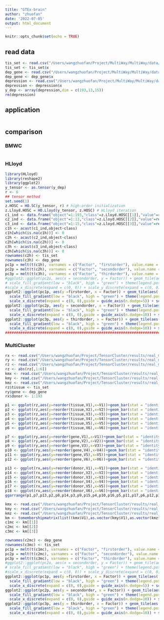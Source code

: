 ```yaml
---
title: "GTEx-brain"
author: "zhuofan"
date: '2022-07-05'
output: html_document
---
```


```r
knitr::opts_chunk$set(echo = TRUE)
```

## read data
```r
tis_set <- read.csv("/Users/wangzhuofan/Project/MultiWay/MultiWay/data/tis_set.csv")
tis_set <- tis_set$x
dep_gene <- read.csv("/Users/wangzhuofan/Project/MultiWay/MultiWay/data/depression_name.csv")
dep_gene <- dep_gene$x
depression <- read.csv("/Users/wangzhuofan/Project/MultiWay/MultiWay/data/tensor_depression.csv")
depression <- depression$x
y_dep <- array(depression,dim = c(193,13,15))
rm(depression)
```

## application
```r

```

## comparison
### BMWC
```r


```

### HLloyd
```r
library(HLloyd)
library(reshape2)
library(ggplot2)
y_tensor <- as.tensor(y_dep)
r <- 6
## tensor method
set.seed(1)
z.HOSC = HO.SC(y_tensor, r) # high-order initialization
z.Lloyd.HOSC = HO.Lloyd(y_tensor, z.HOSC) # HLloyd iteration
c1_ind <- data.frame("object"=1:193,"class"=z.Lloyd.HOSC[[1]],"value"=rep(1,193))
c2_ind <- data.frame("object"=1:13,"class"=z.Lloyd.HOSC[[2]],"value"=rep(1,13))
c3_ind <- data.frame("object"=1:15,"class"=z.Lloyd.HOSC[[3]],"value"=rep(1,15))
c1h <- acast(c1_ind,object~class)
c1h[which(is.na(c1h))] <- 0
c2h <- acast(c2_ind,object~class)
c2h[which(is.na(c2h))] <- 0
c3h <- acast(c3_ind,object~class)
c3h[which(is.na(c3h))] <- 0 
rownames(c2h) <- tis_set
rownames(c3h) <- dep_gene
pc1p = melt(t(c1h), varnames = c("Factor", "firstorder"), value.name = "Indicator")
pc2p = melt(t(c2h), varnames = c("Factor", "secondorder"), value.name = "Indicator")
pc3p = melt(t(c3h), varnames = c("Factor", "thirdorder"), value.name = "Indicator")
#ggplot2::ggplot(pc2o, aes(x = secondorder, y = Factor)) + geom_tile(aes(fill = Indicator), color = "black") +
# scale_fill_gradient(low = "black", high = "green") + theme(legend.position = "none") +
#scale_x_discrete(expand = c(0, 0)) + scale_y_discrete(expand = c(0, 0)) + labs(x = "", y = "")
ggplot2::ggplot(pc1p, aes(y =firstorder, x = Factor)) + geom_tile(aes(fill = Indicator), color = "black") +
  scale_fill_gradient(low = "black", high = "green") + theme(legend.position = "none") +
  scale_x_discrete(expand = c(0, 0),guide = guide_axis(n.dodge=5)) + scale_y_discrete(expand = c(0, 0)) + labs(x = "", y = "")
ggplot2::ggplot(pc2p, aes(y = secondorder, x = Factor)) + geom_tile(aes(fill = Indicator), color = "black") +
  scale_fill_gradient(low = "black", high = "green") + theme(legend.position = "none",axis.text.x = element_text(size = 5, angle = 45)) +
  scale_x_discrete(expand = c(0, 0),guide = guide_axis(n.dodge=10)) + scale_y_discrete(expand = c(0, 0)) + labs(x = "", y = "")
ggplot2::ggplot(pc3p, aes(y = thirdorder, x = Factor)) + geom_tile(aes(fill = Indicator), color = "black") +
  scale_fill_gradient(low = "black", high = "green") + theme(legend.position = "none",axis.text.x = element_text(size = 5, angle = 45)) +
  scale_x_discrete(expand = c(0, 0),guide = guide_axis(n.dodge=10)) + scale_y_discrete(expand = c(0, 0)) + labs(x = "", y = "")
################################################################################
```
### MultiCluster
```r
rx <- read.csv("/Users/wangzhuofan/Project/TensorCluster/results/real_mc/rx.csv",header = FALSE)
ry <- read.csv("/Users/wangzhuofan/Project/TensorCluster/results/real_mc/ry.csv",header = FALSE)
rz <- read.csv("/Users/wangzhuofan/Project/TensorCluster/results/real_mc/rz.csv",header = FALSE)
rz <- abs(rz[,1:6])
kmx <- read.csv("/Users/wangzhuofan/Project/TensorCluster/results/real_mc/kmx.csv",header = FALSE)
kmy <- read.csv("/Users/wangzhuofan/Project/TensorCluster/results/real_mc/kmy.csv",header = FALSE)
kmz <- read.csv("/Users/wangzhuofan/Project/TensorCluster/results/real_mc/kmz.csv",header = FALSE)
rz$tissue <- tis_set
ry$gene <- dep_gene
rx$donor <- 1:193
```
```r

p1 <- ggplot(rz,aes(y=reorder(tissue,V1),x=V1))+geom_bar(stat = "identity")+xlab(NULL)+ylab(NULL)+theme_classic()
p2 <- ggplot(rz,aes(y=reorder(tissue,V2),x=V2))+geom_bar(stat = "identity")+xlab(NULL)+ylab(NULL)+theme_classic()
p3 <- ggplot(rz,aes(y=reorder(tissue,V3),x=V3))+geom_bar(stat = "identity")+xlab(NULL)+ylab(NULL)+theme_classic()
p4 <- ggplot(rz,aes(y=reorder(tissue,V4),x=V4))+geom_bar(stat = "identity")+xlab(NULL)+ylab(NULL)+theme_classic()
p5 <- ggplot(rz,aes(y=reorder(tissue,V5),x=V5))+geom_bar(stat = "identity")+xlab(NULL)+ylab(NULL)+theme_classic()
p6 <- ggplot(rz,aes(y=reorder(tissue,V6),x=V6))+geom_bar(stat = "identity")+xlab(NULL)+ylab(NULL)+theme_classic()

p7 <- ggplot(ry,aes(y=reorder(gene,V1),x=V1))+geom_bar(stat = "identity")+xlab(NULL)+ylab(NULL)+theme_classic()+theme(axis.ticks = element_blank(), axis.text.y = element_blank())
p8 <- ggplot(ry,aes(y=reorder(gene,V2),x=V2))+geom_bar(stat = "identity")+xlab(NULL)+ylab(NULL)+theme_classic()+theme(axis.ticks = element_blank(), axis.text.y = element_blank())
p9 <- ggplot(ry,aes(y=reorder(gene,V3),x=V3))+geom_bar(stat = "identity")+xlab(NULL)+ylab(NULL)+theme_classic()+theme(axis.ticks = element_blank(), axis.text.y = element_blank())
p10 <- ggplot(ry,aes(y=reorder(gene,V4),x=V4))+geom_bar(stat = "identity")+xlab(NULL)+ylab(NULL)+theme_classic()+theme(axis.ticks = element_blank(), axis.text.y = element_blank())
p11 <- ggplot(ry,aes(y=reorder(gene,V5),x=V5))+geom_bar(stat = "identity")+xlab(NULL)+ylab(NULL)+theme_classic()+theme(axis.ticks = element_blank(), axis.text.y = element_blank())
p12 <- ggplot(ry,aes(y=reorder(gene,V6),x=V6))+geom_bar(stat = "identity")+xlab(NULL)+ylab(NULL)+theme_classic()+theme(axis.ticks = element_blank(), axis.text.y = element_blank())

p13 <- ggplot(rx,aes(y=reorder(donor,V1),x=V1))+geom_bar(stat = "identity")+xlab(NULL)+ylab(NULL)+theme_classic()+theme(axis.ticks = element_blank(), axis.text.y = element_blank())
p14 <- ggplot(rx,aes(y=reorder(donor,V2),x=V2))+geom_bar(stat = "identity")+xlab(NULL)+ylab(NULL)+theme_classic()+theme(axis.ticks = element_blank(), axis.text.y = element_blank())
p15 <- ggplot(rx,aes(y=reorder(donor,V3),x=V3))+geom_bar(stat = "identity")+xlab(NULL)+ylab(NULL)+theme_classic()+theme(axis.ticks = element_blank(), axis.text.y = element_blank())
p16 <- ggplot(rx,aes(y=reorder(donor,V4),x=V4))+geom_bar(stat = "identity")+xlab(NULL)+ylab(NULL)+theme_classic()+theme(axis.ticks = element_blank(), axis.text.y = element_blank())
p17 <- ggplot(rx,aes(y=reorder(donor,V5),x=V5))+geom_bar(stat = "identity")+xlab(NULL)+ylab(NULL)+theme_classic()+theme(axis.ticks = element_blank(), axis.text.y = element_blank())
p18 <- ggplot(rx,aes(y=reorder(donor,V6),x=V6))+geom_bar(stat = "identity")+xlab(NULL)+ylab(NULL)+theme_classic()+theme(axis.ticks = element_blank(), axis.text.y = element_blank())
ggarrange(p1,p7,p13,p2,p8,p14,p3,p9,p15,p4,p10,p16,p5,p11,p17,p6,p12,p18,ncol =3,nrow = 6)
```

```r
kmx <- read.csv("/Users/wangzhuofan/Project/TensorCluster/results/real_mc/kmx.csv",header = FALSE)
kmy <- read.csv("/Users/wangzhuofan/Project/TensorCluster/results/real_mc/kmy.csv",header = FALSE)
kmz <- read.csv("/Users/wangzhuofan/Project/TensorCluster/results/real_mc/kmz.csv",header = FALSE)
km <- tomembershipmatrix(list((kmx$V1),as.vector(kmy$V1),as.vector(kmz$V1)))
c1mc <- km[[1]]
c2mc <- km[[2]]
c3mc <- km[[3]]
```

```r
rownames(c2mc) <- dep_gene
rownames(c3mc) <- tis_set
pc1p = melt(t(c1mc), varnames = c("Factor", "firstorder"), value.name = "Indicator")
pc2p = melt(t(c2mc), varnames = c("Factor", "secondorder"), value.name = "Indicator")
pc3p = melt(t(c3mc), varnames = c("Factor", "thirdorder"), value.name = "Indicator")
#ggplot2::ggplot(pc2o, aes(x = secondorder, y = Factor)) + geom_tile(aes(fill = Indicator), color = "black") +
# scale_fill_gradient(low = "black", high = "green") + theme(legend.position = "none") +
#scale_x_discrete(expand = c(0, 0)) + scale_y_discrete(expand = c(0, 0)) + labs(x = "", y = "")
ggplot2::ggplot(pc1p, aes(y =firstorder, x = Factor)) + geom_tile(aes(fill = Indicator), color = "black") +
  scale_fill_gradient(low = "black", high = "green") + theme(legend.position = "none") +
  scale_x_discrete(expand = c(0, 0),guide = guide_axis(n.dodge=5)) + scale_y_discrete(expand = c(0, 0)) + labs(x = "", y = "")
ggplot2::ggplot(pc2p, aes(y = secondorder, x = Factor)) + geom_tile(aes(fill = Indicator), color = "black") +
  scale_fill_gradient(low = "black", high = "green") + theme(legend.position = "none",axis.text.x = element_text(size = 5, angle = 45)) +
  scale_x_discrete(expand = c(0, 0),guide = guide_axis(n.dodge=10)) + scale_y_discrete(expand = c(0, 0)) + labs(x = "", y = "")
ggplot2::ggplot(pc3p, aes(y = thirdorder, x = Factor)) + geom_tile(aes(fill = Indicator), color = "black") +
  scale_fill_gradient(low = "black", high = "green") + theme(legend.position = "none",axis.text.x = element_text(size = 5, angle = 45)) +
  scale_x_discrete(expand = c(0, 0),guide = guide_axis(n.dodge=10)) + scale_y_discrete(expand = c(0, 0)) + labs(x = "", y = "")
```
